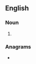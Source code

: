 ==English==

===Noun===
{{head|en|noun form}}

# {{plural of|bolete|lang=en}}

===Anagrams===
* {{anagrams|en|a=beelost|Belotes|bestole}}